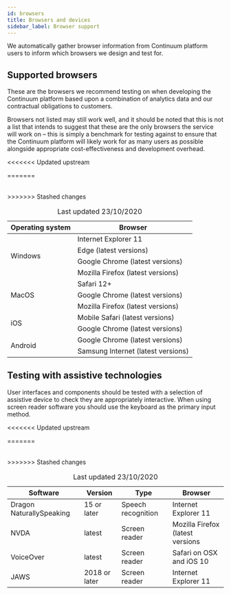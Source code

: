 ```yaml
---
id: browsers
title: Browsers and devices
sidebar_label: Browser support
---
```


We automatically gather browser information from Continuum platform users to inform which browsers we design and test for.

## Supported browsers

These are the browsers we recommend testing on when developing the Continuum platform based upon a combination of analytics data and our contractual obligations to customers.

Browsers not listed may still work well, and it should be noted that this is not a list that intends to suggest that these are the only browsers the service will work on – this is simply a benchmark for testing against to ensure that the Continuum platform will likely work for as many users as possible alongside appropriate cost-effectiveness and development overhead.

<<<<<<< Updated upstream
<table className="table table--full">
=======
<table>
>>>>>>> Stashed changes
    <thead>
        <tr>
            <th scope="col">Operating system</th>
            <th scope="col">Browser</th>
        </tr>
    </thead>
    <tbody>
    <tr>
        <td rowSpan="5">Windows</td>
    </tr>
    <tr>
        <td>Internet Explorer 11</td>
    </tr>
    <tr>
        <td>Edge (latest versions)</td>
    </tr>
    <tr>
        <td>Google Chrome (latest versions)</td>
    </tr>
    <tr>
        <td>Mozilla Firefox (latest versions)</td>
    </tr>
    <tr>
        <td rowSpan="3">MacOS</td>
        <td>Safari 12+</td>
    </tr>
    <tr>
        <td>Google Chrome (latest versions)</td>
    </tr>
    <tr>
        <td>Mozilla Firefox (latest versions)</td>
    </tr>
    <tr>
        <td rowSpan="2">iOS</td>
        <td>Mobile Safari (latest versions)</td>
    </tr>
    <tr>
        <td>Google Chrome (latest versions)</td>
    </tr>
    <tr>
        <td rowSpan="2">Android</td>
        <td>Google Chrome (latest versions)</td>
    </tr>
    <tr>
        <td>Samsung Internet (latest versions)</td>
    </tr>
    </tbody>
    <caption>Last updated 23/10/2020</caption>
</table>

## Testing with assistive technologies

User interfaces and components should be tested with a selection of assistive device to check they are appropriately interactive. When using screen reader software you should use the keyboard as the primary input method.

<<<<<<< Updated upstream
<table className="table table--full">
=======
<table>
>>>>>>> Stashed changes
    <thead>
    <tr>
        <th scope="col">Software</th>
        <th scope="col">Version</th>
        <th scope="col">Type</th>
        <th scope="col">Browser</th>
    </tr>
    </thead>
    <tbody>
    <tr>
        <td>Dragon NaturallySpeaking</td>
        <td>15 or later</td>
        <td>Speech recognition</td>
        <td>Internet Explorer 11</td>
    </tr>
    <tr>
        <td>NVDA</td>
        <td>latest</td>
        <td>Screen reader</td>
        <td>Mozilla Firefox (latest versions</td>
    </tr>
    <tr>
        <td>VoiceOver</td>
        <td>latest</td>
        <td>Screen reader</td>
        <td>Safari on OSX and iOS 10</td>
    </tr>
    <tr>
        <td>JAWS</td>
        <td>2018 or later</td>
        <td>Screen reader</td>
        <td>Internet Explorer 11</td>
    </tr>
    </tbody>
    <caption>Last updated 23/10/2020</caption>
</table>